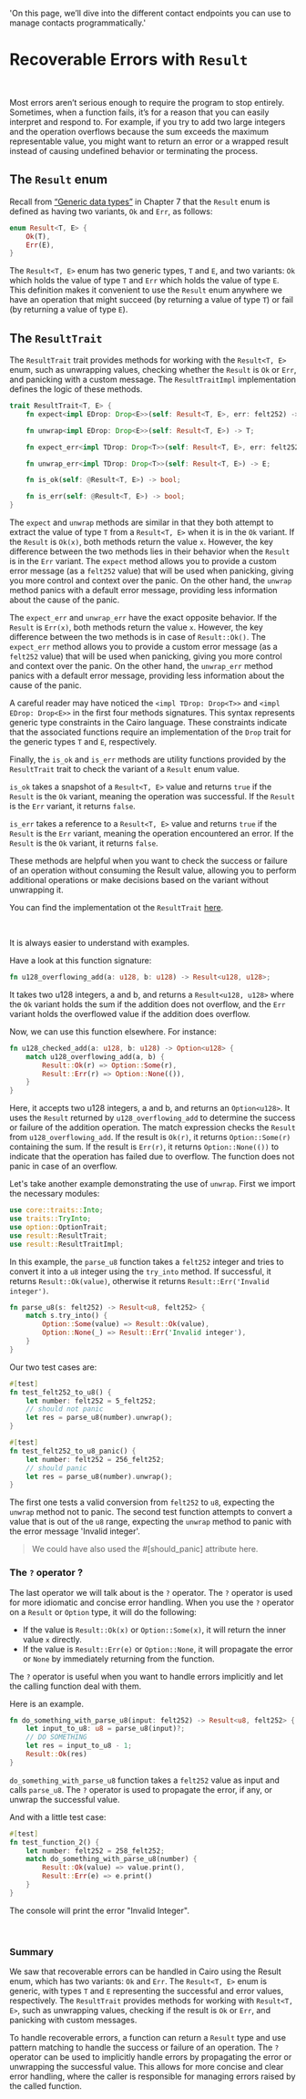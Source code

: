   'On this page, we’ll dive into the different contact endpoints you can use to manage contacts programmatically.'
  
# Recoverable Errors with `Result`

<br />

Most errors aren’t serious enough to require the program to stop entirely. Sometimes, when a function fails, it’s for a reason that you can easily interpret and respond to. For example, if you try to add two large integers and the operation overflows because the sum exceeds the maximum representable value, you might want to return an error or a wrapped result instead of causing undefined behavior or terminating the process.

## The `Result` enum

Recall from [“Generic data types”](ch07-01-generic-data-types.md#enums) in Chapter 7 that the `Result` enum is defined as having two variants, `Ok` and `Err`, as follows:

```rust
enum Result<T, E> {
    Ok(T),
    Err(E),
}
```

The `Result<T, E>` enum has two generic types, `T` and `E`, and two variants: `Ok` which holds the value of type `T` and `Err` which holds the value of type `E`. This definition makes it convenient to use the `Result` enum anywhere we have an operation that might succeed (by returning a value of type `T`) or fail (by returning a value of type `E`).

## The `ResultTrait`

The `ResultTrait` trait provides methods for working with the `Result<T, E>` enum, such as unwrapping values, checking whether the `Result` is `Ok` or `Err`, and panicking with a custom message. The `ResultTraitImpl` implementation defines the logic of these methods.

```rust
trait ResultTrait<T, E> {
    fn expect<impl EDrop: Drop<E>>(self: Result<T, E>, err: felt252) -> T;

    fn unwrap<impl EDrop: Drop<E>>(self: Result<T, E>) -> T;

    fn expect_err<impl TDrop: Drop<T>>(self: Result<T, E>, err: felt252) -> E;

    fn unwrap_err<impl TDrop: Drop<T>>(self: Result<T, E>) -> E;

    fn is_ok(self: @Result<T, E>) -> bool;

    fn is_err(self: @Result<T, E>) -> bool;
}
```

The `expect` and `unwrap` methods are similar in that they both attempt to extract the value of type `T` from a `Result<T, E>` when it is in the `Ok` variant. If the `Result` is `Ok(x)`, both methods return the value `x`. However, the key difference between the two methods lies in their behavior when the `Result` is in the `Err` variant. The `expect` method allows you to provide a custom error message (as a `felt252` value) that will be used when panicking, giving you more control and context over the panic. On the other hand, the `unwrap` method panics with a default error message, providing less information about the cause of the panic.

The `expect_err` and `unwrap_err` have the exact opposite behavior. If the `Result` is `Err(x)`, both methods return the value `x`. However, the key difference between the two methods is in case of `Result::Ok()`. The `expect_err` method allows you to provide a custom error message (as a `felt252` value) that will be used when panicking, giving you more control and context over the panic. On the other hand, the `unwrap_err` method panics with a default error message, providing less information about the cause of the panic.

A careful reader may have noticed the `<impl TDrop: Drop<T>>` and `<impl EDrop: Drop<E>>` in the first four methods signatures. This syntax represents generic type constraints in the Cairo language. These constraints indicate that the associated functions require an implementation of the `Drop` trait for the generic types `T` and `E`, respectively.

Finally, the `is_ok` and `is_err` methods are utility functions provided by the `ResultTrait` trait to check the variant of a `Result` enum value.

`is_ok` takes a snapshot of a `Result<T, E>` value and returns `true` if the `Result` is the `Ok` variant, meaning the operation was successful. If the `Result` is the `Err` variant, it returns `false`.

`is_err` takes a reference to a `Result<T, E>` value and returns `true` if the `Result` is the `Err` variant, meaning the operation encountered an error. If the `Result` is the `Ok` variant, it returns `false`.

These methods are helpful when you want to check the success or failure of an operation without consuming the Result value, allowing you to perform additional operations or make decisions based on the variant without unwrapping it.

You can find the implementation ot the `ResultTrait` [here](https://github.com/starkware-libs/cairo/blob/main/corelib/src/result.cairo#L20).

<br />

It is always easier to understand with examples.

Have a look at this function signature:

```rust
fn u128_overflowing_add(a: u128, b: u128) -> Result<u128, u128>;
```

It takes two u128 integers, a and b, and returns a `Result<u128, u128>` where the `Ok` variant holds the sum if the addition does not overflow, and the `Err` variant holds the overflowed value if the addition does overflow.

Now, we can use this function elsewhere. For instance:

```rust
fn u128_checked_add(a: u128, b: u128) -> Option<u128> {
    match u128_overflowing_add(a, b) {
        Result::Ok(r) => Option::Some(r),
        Result::Err(r) => Option::None(()),
    }
}
```

Here, it accepts two u128 integers, a and b, and returns an `Option<u128>`. It uses the `Result` returned by `u128_overflowing_add` to determine the success or failure of the addition operation. The match expression checks the `Result` from `u128_overflowing_add`. If the result is `Ok(r)`, it returns `Option::Some(r)` containing the sum. If the result is `Err(r)`, it returns `Option::None(())` to indicate that the operation has failed due to overflow. The function does not panic in case of an overflow.

Let's take another example demonstrating the use of `unwrap`.
First we import the necessary modules:

```rust
use core::traits::Into;
use traits::TryInto;
use option::OptionTrait;
use result::ResultTrait;
use result::ResultTraitImpl;
```

In this example, the `parse_u8` function takes a `felt252` integer and tries to convert it into a `u8` integer using the `try_into` method. If successful, it returns `Result::Ok(value)`, otherwise it returns `Result::Err('Invalid integer')`.

```rust
fn parse_u8(s: felt252) -> Result<u8, felt252> {
    match s.try_into() {
        Option::Some(value) => Result::Ok(value),
        Option::None(_) => Result::Err('Invalid integer'),
    }
}
```

Our two test cases are:

```rust
#[test]
fn test_felt252_to_u8() {
    let number: felt252 = 5_felt252;
    // should not panic
    let res = parse_u8(number).unwrap();
}

#[test]
fn test_felt252_to_u8_panic() {
    let number: felt252 = 256_felt252;
    // should panic
    let res = parse_u8(number).unwrap();
}
```

The first one tests a valid conversion from `felt252` to `u8`, expecting the `unwrap` method not to panic. The second test function attempts to convert a value that is out of the `u8` range, expecting the `unwrap` method to panic with the error message 'Invalid integer'.

> We could have also used the #[should_panic] attribute here.

### The `?` operator ?

The last operator we will talk about is the `?` operator. The `?` operator is used for more idiomatic and concise error handling. When you use the `?` operator on a `Result` or `Option` type, it will do the following:

- If the value is `Result::Ok(x)` or `Option::Some(x)`, it will return the inner value `x` directly.
- If the value is `Result::Err(e)` or `Option::None`, it will propagate the error or `None` by immediately returning from the function.

The `?` operator is useful when you want to handle errors implicitly and let the calling function deal with them.

Here is an example.

```rust
fn do_something_with_parse_u8(input: felt252) -> Result<u8, felt252> {
    let input_to_u8: u8 = parse_u8(input)?;
    // DO SOMETHING
    let res = input_to_u8 - 1;
    Result::Ok(res)
}
```

`do_something_with_parse_u8` function takes a `felt252` value as input and calls `parse_u8`. The `?` operator is used to propagate the error, if any, or unwrap the successful value.

And with a little test case:

```rust
#[test]
fn test_function_2() {
    let number: felt252 = 258_felt252;
    match do_something_with_parse_u8(number) {
        Result::Ok(value) => value.print(),
        Result::Err(e) => e.print()
    }
}
```

The console will print the error "Invalid Integer".

<br/>

### Summary

We saw that recoverable errors can be handled in Cairo using the Result enum, which has two variants: `Ok` and `Err`. The `Result<T, E>` enum is generic, with types `T` and `E` representing the successful and error values, respectively. The `ResultTrait` provides methods for working with `Result<T, E>`, such as unwrapping values, checking if the result is `Ok` or `Err`, and panicking with custom messages.

To handle recoverable errors, a function can return a `Result` type and use pattern matching to handle the success or failure of an operation. The `?` operator can be used to implicitly handle errors by propagating the error or unwrapping the successful value. This allows for more concise and clear error handling, where the caller is responsible for managing errors raised by the called function.
